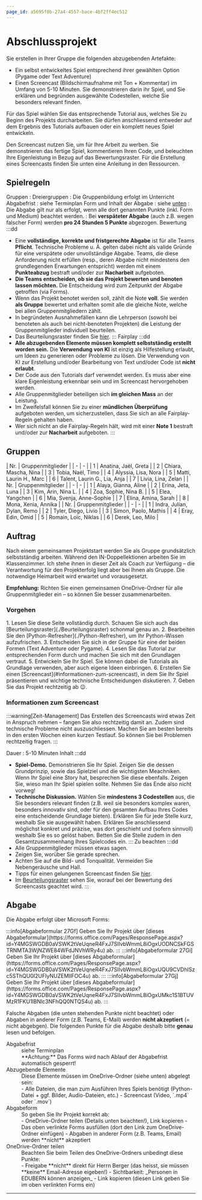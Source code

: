 ```yaml
---
page_id: a5695f0b-27a4-4557-bace-4bf2ff4ec512
---
```



# Abschlussprojekt
Sie erstellen in Ihrer Gruppe die folgenden abzugebenden Artefakte:
- Ein selbst entwickeltes Spiel entsprechend ihrer gewählten Option (Pygame oder Text Adventure)
- Einen Screencast (Bildschirmaufnahme mit Ton + Kommentar) im Umfang von 5-10 Minuten. Sie demonstrieren darin ihr Spiel, und Sie erklären und begründen ausgewählte Codestellen, welche Sie besonders relevant finden.

Für das Spiel wählen Sie das entsprechende Tutorial aus, welches Sie zu Beginn des Projekts durcharbeiten. Sie dürfen anschliessend entweder auf dem Ergebnis des Tutorials aufbauen oder ein komplett neues Spiel entwickeln.

Den Screencast nutzen Sie, um für Ihre Arbeit zu werben. Sie demonstrieren das fertige Spiel, kommentieren Ihren Code, und beleuchten Ihre Eigenleistung in Bezug auf das Bewertungsraster. Für die Erstellung eines Screencasts finden Sie unten eine Anleitung in den Ressourcen.

## Spielregeln
Gruppen
: Dreiergruppen
: Die Gruppenbildung erfolgt im Unterricht
Abgabefrist
: siehe Terminplan
Form und Inhalt der Abgabe
: siehe [unten](#abgabe)
: Die Abgabe gilt nur als erfolgt, wenn alle dort genannten Punkte (inkl. Form und Medium) beachtet werden.
: Bei **verspäteter Abgabe** (auch z.B. wegen falscher Form) werden **pro 24 Stunden 5 Punkte** abgezogen.
Bewertung
:::dd
  - Eine **vollständige, korrekte und fristgerechte Abgabe** ist für alle Teams **Pflicht**. Technische Probleme u. Ä. gelten dabei nicht als valide Gründe für eine verspätete oder unvollständige Abgabe. Teams, die diese Anforderung nicht erfüllen (resp., deren Abgabe nicht mindestens den grundlegenden Erwartungen entspricht) werden mit einem **Punkteabzug** bestraft und/oder zur **Nacharbeit** aufgeboten.
  - **Die Teams entscheiden, ob sie das Projekt bewerten und benoten lassen möchten.** Die Entscheidung wird zum Zeitpunkt der Abgabe getroffen (via Forms).
  - Wenn das Projekt benotet werden soll, zählt die Note **voll**. Sie werden **als Gruppe** bewertet und erhalten somit alle die gleiche Note, welche bei allen Gruppenmitgliedern zählt.
  - In begründeten Ausnahmefällen kann die Lehrperson (sowohl bei benoteten als auch bei nicht-benoteten Projekten) die Leistung der Gruppenmitglieder individuell beurteilen.
  - Das Beurteilungsraster finden Sie [hier](Beurteilungsraster).
:::
Fairplay
:::dd
  - **Alle abzugebenden Elemente müssen komplett selbstständig erstellt worden sein.** Die **Verwendung von KI** ist einzig als Hilfestellung erlaubt, um Ideen zu generieren oder Probleme zu lösen. Die Verwendung von KI zur Erstellung und/oder Bearbeitung von Text und/oder Code ist **nicht erlaubt**.
  - Der Code aus den Tutorials darf verwendet werden. Es muss aber eine klare Eigenleistung erkennbar sein und im Screencast hervorgehoben werden.
  - Alle Gruppenmitglieder beteiligen sich **im gleichen Mass** an der Leistung.
  - Im Zweifelsfall können Sie zu einer **mündlichen Überprüfung** aufgeboten werden, um sicherzustellen, dass Sie sich an alle Fairplay-Regeln gehalten haben.
  - Wer sich nicht an die Fairplay-Regeln hält, wird mit einer **Note 1** bestraft und/oder zur **Nacharbeit** aufgeboten.
:::

## Gruppen
<Restricted id="7d6d4555-9e1a-4c91-8254-db624a561154">
| Nr. | Gruppenmitglieder |
| - | - |
| 1 | Anatina, Jaël, Greta |
| 2 | Chiara, Mascha, Nina |
| 3 | Tobia, Naël, Timo |
| 4 | Alyssia, Lisa, Nora |
| 5 | Matti, Laurin H., Marc  |
| 6 | Talent, Laurin G., Lia, Anja |
| 7 | Livia, Lina, Zelan |
</Restricted>

<Restricted id="61a7cd19-43c9-4bac-8123-430a64050a95">
| Nr. | Gruppenmitglieder |
| - | - |
| 1 | Alaya, Gianna, Aline |
| 2 | Erina, Jeta, Luna |
| 3 | Kim, Arin, Nina L. |
| 4 | Zoa, Sophie, Nina B. |
| 5 | Elea, Yangchen |
| 6 | Mia, Svenja, Anne-Sophie |
| 7 | Elina, Amina, Sarah |
| 8 | Mona, Xenia, Annika |
</Restricted>

<Restricted id="bc25b04a-f0e8-4fdd-988e-c69c4f0a90b5">
| Nr. | Gruppenmitglieder |
| - | - |
| 1 | Indra, Julian, Dylan, Remo |
| 2 | Tyler, Diego, Livio |
| 3 | Simon, Paolo, Mathis |
| 4 | Eray, Edin, Omid |
| 5 | Romain, Loïc, Niklas |
| 6 | Derek, Leo, Milo |
</Restricted>

## Auftrag
Nach einem gemeinsamen Projektstart werden Sie als Gruppe grundsätzlich selbstständig arbeiten. Während den IN-Doppellektionen arbeiten Sie im Klassenzimmer. Ich stehe ihnen in dieser Zeit als Coach zur Verfügung – die Verantwortung für den Projekterfolg liegt aber bei Ihnen als Gruppe. Die notwendige Heimarbeit wird erwartet und vorausgesetzt.

**Empfehlung:** Richten Sie einen gemeinsamen OneDrive-Ordner für alle Gruppenmitglieder ein – so können Sie besser zusammenarbeiten.

### Vorgehen
<Steps>
  1. Lesen Sie diese Seite vollständig durch. Schauen Sie sich auch das [Beurteilungsraster](./Beurteilungsraster) schonmal genau an.
  2. Bearbeiten Sie den [Python-Refresher](./Python-Refresher), um Ihr Python-Wissen aufzufrischen.
  3. Entscheiden Sie sich in der Gruppe für eine der beiden Formen (Text Adventure oder Pygame).
  4. Lesen Sie das Tutorial zur entsprechenden Form durch und machen Sie sich mit den Grundlagen vertraut.
  5. Entwickeln Sie Ihr Spiel. Sie können dabei die Tutorials als Grundlage verwenden, aber auch eigene Ideen einbringen.
  6. Erstellen Sie einen [Screencast](#informationen-zum-screencast), in dem Sie Ihr Spiel präsentieren und wichtige technische Entscheidungen diskutieren.
  7. Geben Sie das Projekt rechtzeitig ab 😉.
</Steps>

### Informationen zum Screencast
:::warning[Zeit-Management]
Das Erstellen des Screencasts wird etwas Zeit in Anspruch nehmen – fangen Sie also rechtzeitig damit an. Zudem sind technische Probleme nicht auszuschliessen. Machen Sie am besten bereits in den ersten Wochen einen kurzen Testlauf. So können Sie bei Problemen rechtzeitig fragen.
:::

Dauer
: 5-10 Minuten
Inhalt
:::dd
- **Spiel-Demo.** Demonstrieren Sie Ihr Spiel. Zeigen Sie die dessen Grundprinzip, sowie das Spielziel und die wichtigsten Meachniken. Wenn Ihr Spiel eine Story hat, besprechen Sie diese ebenfalls. Zeigen Sie, wieso man Ihr Spiel spielen sollte. Nehmen Sie das Ende also nicht vorweg!
- **Technische Diskussion.** Wählen Sie **mindestens 3 Codestellen** aus, die Sie besonders relevant finden (z.B. weil sie besonders komplex waren, besonders innovativ sind, oder für den gesamten Aufbau Ihres Codes eine entscheidende Grundlage bieten). Erklären Sie für jede Stelle kurz, weshalb Sie sie ausgewählt haben. Erklären Sie anschliessend möglichst konkret und präzise, was dort geschieht und (sofern sinnvoll) weshalb Sie es so gelöst haben. Betten Sie die Stelle zudem in den Gesamtzusammenhang Ihres Spielcodes ein.
:::
Zu beachten
:::dd
- Alle Gruppenmitglieder müssen etwas sagen.
- Zeigen Sie, worüber Sie gerade sprechen.
- Achten Sie auf die Bild- und Tonqualität. Vermeiden Sie Nebengeräusche und Hall.
- Tipps für einen gelungenen Screencast finden Sie [hier](./Ressourcen/Screencast).
- Im [Beurteilungsraster](./Beurteilungsraster) sehen Sie, worauf bei der Bewertung des Screencasts geachtet wird.
:::

## Abgabe
Die Abgabe erfolgt über Microsoft Forms:

<Restricted id="7cdd926f-1dfa-4cee-80ea-fbd6fa13a582">
  :::info[Abgabeformular 27Gf]
  Geben Sie Ihr Projekt über [dieses Abgabeformular](https://forms.office.com/Pages/ResponsePage.aspx?id=Y4MGSWGDB0aVSWK2tVeUqneR4FxJ7SlIvbWmmL8iOgxUODNCSkFGSTRNMTA3WjNZWE84WFdJNVhWRy4u) ab.
  :::
</Restricted>

<Restricted id="2c78cb96-134a-4cf0-a6bf-98bfcdb8cfa7">
  :::info[Abgabeformular 27Gi]
  Geben Sie Ihr Projekt über [dieses Abgabeformular](https://forms.office.com/Pages/ResponsePage.aspx?id=Y4MGSWGDB0aVSWK2tVeUqneR4FxJ7SlIvbWmmL8iOgxUQU9CVDhISzc5SThQU0I2UFIyNUZEMllFOC4u) ab.
  :::
</Restricted>

<Restricted id="ba8b47cf-4121-45a2-8c82-26e2757c18be">
  :::info[Abgabeformular 27Gj]
  Geben Sie Ihr Projekt über [dieses Abgabeformular](https://forms.office.com/Pages/ResponsePage.aspx?id=Y4MGSWGDB0aVSWK2tVeUqneR4FxJ7SlIvbWmmL8iOgxUMkc1S1BTUVMzR1FKU1lBNlc3NFhQQ0NTQS4u) ab.
  :::
</Restricted>

Falsche Abgaben (die unten stehenden Punkte nicht beachtet) oder Abgaben in anderer Form (z.B. Teams, E-Mail) werden **nicht akzeptiert** (= nicht abgebgen). Die folgenden Punkte für die Abgabe deshalb bitte **genau** lesen und befolgen.

<Dl>
  <dt>Abgabefrist</dt>
  <dd>siehe Terminplan</dd>
  <dd>**Achtung:** Das Forms wird nach Ablauf der Abgabefrist automatisch gesperrt!</dd>

  <dt>Abzugebende Elemente</dt>
  <dd>Diese Elemente müssen im OneDrive-Ordner (siehe unten) abgelegt sein:</dd>
  <dd>
    - Alle Dateien, die man zum Ausführen Ihres Spiels benötigt (Python-Datei + ggf. Bilder, Audio-Dateien, etc.)
    - Screencast (Video, `.mp4` oder `.mov`)
  </dd>

  <dt>Abgabeform</dt>
  <dd>So geben Sie Ihr Projekt korrekt ab:</dd>
  <dd>
    - OneDrive-Ordner teilen (Details unten beachten!), Link kopieren
    - Das oben verlinkte Forms ausfüllen (dort den Link zum OneDrive-Ordner einfügen)
    - Abgaben in anderer Form (z.B. Teams, Email) werden **nicht** akzeptiert
  </dd>

  <dt>OneDrive-Ordner teilen</dt>
  <dd>Beachten Sie beim Teilen des OneDrive-Ordners unbedingt diese Punkte:</dd>
  <dd>
    - Freigabe **nicht** direkt für Herrn Berger (das heisst, sie müssen **keine** Email-Adresse eigeben!)
    - Sichtbarkeit: _Personen in EDUBERN können anzeigen_
    - Link kopieren (diesen Link geben Sie im oben verlinkten Forms ein)
  </dd>
</Dl>

---
